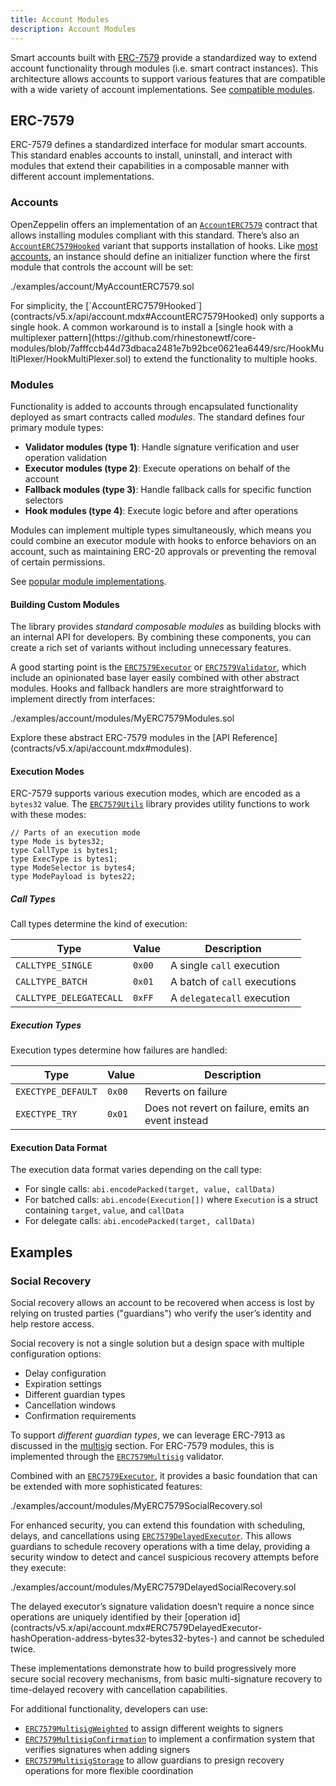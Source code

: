 ```yaml
---
title: Account Modules
description: Account Modules
---
```


Smart accounts built with [ERC-7579](https://eips.ethereum.org/EIPS/eip-7579) provide a standardized way to extend account functionality through modules (i.e. smart contract instances). This architecture allows accounts to support various features that are compatible with a wide variety of account implementations. See [compatible modules](https://erc7579.com/modules).

## ERC-7579

ERC-7579 defines a standardized interface for modular smart accounts. This standard enables accounts to install, uninstall, and interact with modules that extend their capabilities in a composable manner with different account implementations.

### Accounts

OpenZeppelin offers an implementation of an [`AccountERC7579`](contracts/v5.x/api/account.mdx#AccountERC7579) contract that allows installing modules compliant with this standard. There’s also an [`AccountERC7579Hooked`](contracts/v5.x/api/account.mdx#AccountERC7579Hooked) variant that supports installation of hooks. Like [most accounts](accounts.mdx#handling_initialization), an instance should define an initializer function where the first module that controls the account will be set:

<include cwd lang='solidity'>./examples/account/MyAccountERC7579.sol</include>

<Callout>
For simplicity, the [`AccountERC7579Hooked`](contracts/v5.x/api/account.mdx#AccountERC7579Hooked) only supports a single hook. A common workaround is to install a [single hook with a multiplexer pattern](https://github.com/rhinestonewtf/core-modules/blob/7afffccb44d73dbaca2481e7b92bce0621ea6449/src/HookMultiPlexer/HookMultiPlexer.sol) to extend the functionality to multiple hooks.
</Callout>

### Modules

Functionality is added to accounts through encapsulated functionality deployed as smart contracts called _modules_. The standard defines four primary module types:

* **Validator modules (type 1)**: Handle signature verification and user operation validation
* **Executor modules (type 2)**: Execute operations on behalf of the account
* **Fallback modules (type 3)**: Handle fallback calls for specific function selectors
* **Hook modules (type 4)**: Execute logic before and after operations

Modules can implement multiple types simultaneously, which means you could combine an executor module with hooks to enforce behaviors on an account, such as maintaining ERC-20 approvals or preventing the removal of certain permissions.

See [popular module implementations](https://erc7579.com/modules).

#### Building Custom Modules

The library provides _standard composable modules_ as building blocks with an internal API for developers. By combining these components, you can create a rich set of variants without including unnecessary features.

A good starting point is the [`ERC7579Executor`](contracts/v5.x/api/account.mdx#ERC7579Executor) or [`ERC7579Validator`](contracts/v5.x/api/account.mdx#ERC7579Validator), which include an opinionated base layer easily combined with other abstract modules. Hooks and fallback handlers are more straightforward to implement directly from interfaces:

<include cwd lang='solidity'>./examples/account/modules/MyERC7579Modules.sol</include>

<Callout>
Explore these abstract ERC-7579 modules in the [API Reference](contracts/v5.x/api/account.mdx#modules).
</Callout>

#### Execution Modes

ERC-7579 supports various execution modes, which are encoded as a `bytes32` value. The [`ERC7579Utils`](https://github.com/OpenZeppelin/openzeppelin-contracts/blob/master/contracts/account/utils/draft-ERC7579Utils.sol) library provides utility functions to work with these modes:

```solidity
// Parts of an execution mode
type Mode is bytes32;
type CallType is bytes1;
type ExecType is bytes1;
type ModeSelector is bytes4;
type ModePayload is bytes22;
```

##### Call Types

Call types determine the kind of execution:

| Type | Value | Description |
| --- | --- | --- |
| `CALLTYPE_SINGLE` | `0x00` | A single `call` execution |
| `CALLTYPE_BATCH` | `0x01` | A batch of `call` executions |
| `CALLTYPE_DELEGATECALL` | `0xFF` | A `delegatecall` execution |

##### Execution Types

Execution types determine how failures are handled:

| Type | Value | Description |
| --- | --- | --- |
| `EXECTYPE_DEFAULT` | `0x00` | Reverts on failure |
| `EXECTYPE_TRY` | `0x01` | Does not revert on failure, emits an event instead |

#### Execution Data Format

The execution data format varies depending on the call type:

* For single calls: `abi.encodePacked(target, value, callData)`
* For batched calls: `abi.encode(Execution[])` where `Execution` is a struct containing `target`, `value`, and `callData`
* For delegate calls: `abi.encodePacked(target, callData)`

## Examples

### Social Recovery

Social recovery allows an account to be recovered when access is lost by relying on trusted parties ("guardians") who verify the user’s identity and help restore access.

Social recovery is not a single solution but a design space with multiple configuration options:

* Delay configuration
* Expiration settings
* Different guardian types
* Cancellation windows
* Confirmation requirements

To support _different guardian types_, we can leverage ERC-7913 as discussed in the [multisig](multisig.mdx#beyond_standard_signature_verification) section. For ERC-7579 modules, this is implemented through the [`ERC7579Multisig`](contracts/v5.x/api/account.mdx#ERC7579Multisig) validator.

Combined with an [`ERC7579Executor`](contracts/v5.x/api/account.mdx#ERC7579Executor), it provides a basic foundation that can be extended with more sophisticated features:

<include cwd lang='solidity'>./examples/account/modules/MyERC7579SocialRecovery.sol</include>

For enhanced security, you can extend this foundation with scheduling, delays, and cancellations using [`ERC7579DelayedExecutor`](contracts/v5.x/api/account.mdx#ERC7579DelayedExecutor). This allows guardians to schedule recovery operations with a time delay, providing a security window to detect and cancel suspicious recovery attempts before they execute:

<include cwd lang='solidity'>./examples/account/modules/MyERC7579DelayedSocialRecovery.sol</include>

<Callout>
The delayed executor’s signature validation doesn’t require a nonce since operations are uniquely identified by their [operation id](contracts/v5.x/api/account.mdx#ERC7579DelayedExecutor-hashOperation-address-bytes32-bytes32-bytes-) and cannot be scheduled twice.
</Callout>

These implementations demonstrate how to build progressively more secure social recovery mechanisms, from basic multi-signature recovery to time-delayed recovery with cancellation capabilities.

For additional functionality, developers can use:

* [`ERC7579MultisigWeighted`](contracts/v5.x/api/account.mdx#ERC7579MultisigWeighted) to assign different weights to signers
* [`ERC7579MultisigConfirmation`](contracts/v5.x/api/account.mdx#ERC7579MultisigConfirmation) to implement a confirmation system that verifies signatures when adding signers
* [`ERC7579MultisigStorage`](contracts/v5.x/api/account.mdx#ERC7579MultisigStorage) to allow guardians to presign recovery operations for more flexible coordination
